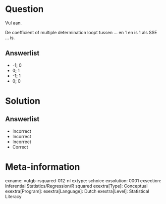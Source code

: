 Question
========

Vul aan. 

De coefficient of multiple determination  loopt tussen ... en 1 en is 1 als SSE ... is.
  
Answerlist
----------
* -1; 0
* 0; 1
* -1; 1
* 0; 0


Solution
========

Answerlist
----------
* Incorrect
* Incorrect
* Incorrect
* Correct

Meta-information
================
exname: vufgb-rsquared-012-nl
extype: schoice
exsolution: 0001
exsection: Inferential Statistics/Regression/R squared
exextra[Type]: Conceptual
exextra[Program]: 
exextra[Language]: Dutch
exextra[Level]: Statistical Literacy